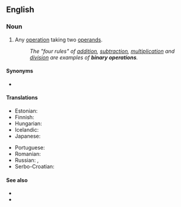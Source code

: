 ==English==

===Noun===
{{en-noun}}

# {{lb|en|algebra}} Any [[operation]] taking two [[operand]]s.
#: ''The "four rules" of [[addition]], [[subtraction]], [[multiplication]] and [[division]] are examples of '''binary operations'''.''

====Synonyms====
* {{l|en|dyadic operation}}

====Translations====
{{trans-top|two-operand operation}}
* Estonian: {{t|et|binaarne tehe}}
* Finnish: {{t|fi|binäärioperaatio}}
* Hungarian: {{t|hu|kétváltozós művelet}}
* Icelandic: {{t|is|tvístæð aðgerð|f}}
* Japanese: {{t|ja|二項演算|tr=にこうえんざん, nikō enzan}}
{{trans-mid}}
* Portuguese: {{t|pt|[[operação]] [[binária]]|f}}
* Romanian: {{t|ro|operație binară|f}}
* Russian: {{t|ru|бина́рная опера́ция|f}}, {{t|ru|двуме́стная опера́ция|f}}
* Serbo-Croatian: {{t|sh|binarna operacija|f}}
{{trans-bottom}}

====See also====
* {{l|en|unary operation}}
* {{l|en|binary operator}}